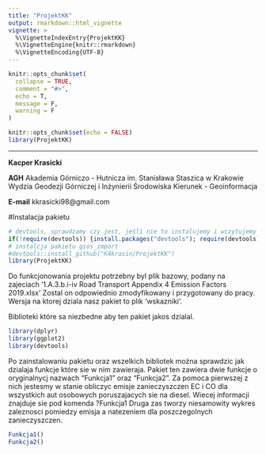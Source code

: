```yaml
---
title: "ProjektKK"
output: rmarkdown::html_vignette
vignette: >
  %\VignetteIndexEntry{ProjektKK}
  %\VignetteEngine{knitr::rmarkdown}
  %\VignetteEncoding{UTF-8}
---
```


```r
knitr::opts_chunk$set(
  collapse = TRUE,
  comment = "#>",
  echo = T,
  message = F,
  warning = F
)
```

```r
knitr::opts_chunk$set(echo = FALSE)
library(ProjektKK)
```

***

**Kacper Krasicki**

**AGH** 
Akademia Górniczo - Hutnicza im. Stanisława Staszica w Krakowie
Wydzia Geodezji Górniczej i Inżynierii Środowiska
Kierunek - Geoinformacja

**E-mail** kkrasicki98@gmail.com


#Instalacja pakietu

```r
# devtools, sprawdzamy czy jest, jeśli nie to instalujemy i wczytujemy
if(!require(devtools)) {install.packages("devtools"); require(devtools)}
# instalcja pakietu gios_import
#devtools::install_github("K4krasin/ProjektKK")
library(ProjektKK)
```

Do funkcjonowania projektu potrzebny byl plik bazowy, podany na zajeciach '1.A.3.b.i-iv Road Transport Appendix 4 Emission Factors 2019.xlsx'
Zostal on odpowiednio zmodyfikowany i przygotowany do pracy. Wersja na ktorej dziala nasz pakiet to plik 'wskazniki'.

Biblioteki które sa niezbedne aby ten pakiet jakos dzialal.

```r
library(dplyr)
library(ggplot2)
library(devtools)
```


Po zainstalowaniu pakietu oraz wszelkich bibliotek można sprawdzic jak dzialaja funkcje które sie w nim zawieraja.
Pakiet ten zawiera dwie funkcje o oryginalnycj nazwach "Funkcja1" oraz "Funkcja2".
Za pomoca pierwszej z nich jestesmy w stanie obliczyc emisje zanieczyszczen EC i CO dla wszystkich aut osobowych poruszajacych sie na diesel. Wiecej informacji znajduje sie pod komenda ?Funkcja1
Druga zas tworzy niesamowity wykres zaleznosci pomiedzy emisja a natezeniem dla poszczegolnych zanieczyszczen.

```r
Funkcja1()
Funkcja2()
```

